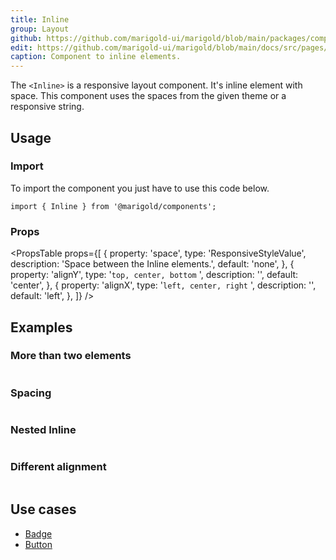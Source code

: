 ```yaml
---
title: Inline
group: Layout
github: https://github.com/marigold-ui/marigold/blob/main/packages/components/src/Inline/Inline.tsx
edit: https://github.com/marigold-ui/marigold/blob/main/docs/src/pages/components/inline.mdx
caption: Component to inline elements.
---
```


The `<Inline>` is a responsive layout component. It's inline element with space. This component uses the spaces from the given theme or a responsive string.

<Preview>
  <BasicInline />
</Preview>

## Usage

### Import

To import the component you just have to use this code below.

```tsx
import { Inline } from '@marigold/components';
```

### Props

<PropsTable
  props={[
    {
      property: 'space',
      type: 'ResponsiveStyleValue<string>',
      description: 'Space between the Inline elements.',
      default: 'none',
    },
    {
      property: 'alignY',
      type: '`top, center, bottom` ',
      description: '',
      default: 'center',
    },
    {
      property: 'alignX',
      type: '`left, center, right` ',
      description: '',
      default: 'left',
    },
  ]}
/>

## Examples

### More than two elements

```tsx preview file=components/Inline/inline-elements.demo.tsx

```

### Spacing

```tsx preview file=components/Inline/inline-spacing.demo.tsx

```

### Nested Inline

```tsx preview file=components/Inline/inline-nested.demo.tsx

```

### Different alignment

```tsx preview file=components/Inline/inline-alignments.demo.tsx

```

## Use cases

- [Badge](../badge)
- [Button](../button)
